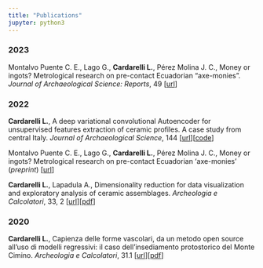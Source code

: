 ```yaml
---
title: "Publications"
jupyter: python3
---
```


### 2023

Montalvo Puente C. E., Lago G., **Cardarelli L.**, Pérez Molina J. C., Money or ingots? Metrological research on pre-contact Ecuadorian "axe-monies". *Journal of Archaeological Science: Reports*, 49 \[[url](https://doi.org/10.1016/j.jasrep.2023.103976)\]

### 2022

**Cardarelli L.**, A deep variational convolutional Autoencoder for unsupervised features extraction of ceramic profiles. A case study from central Italy. *Journal of Archaeological Science*, 144 \[[url](https://doi.org/10.1016/j.jas.2022.105640)\]\[[code](https://github.com/lrncrd/VAEpots)\]

Montalvo Puente C. E., Lago G., **Cardarelli L.**, Pérez Molina J. C., Money or ingots? Metrological research on pre-contact Ecuadorian 'axe-monies' (*preprint*) \[[url](https://doi.org/10.21203/rs.3.rs-1962271/v1)\]

**Cardarelli L.**, Lapadula A., Dimensionality reduction for data visualization and exploratory analysis of ceramic assemblages. *Archeologia e Calcolatori*, 33, 2 \[[url](https://doi.org/10.19282/ac.33.2.2022.03)\]\[[pdf](http://www.archcalc.cnr.it/indice/PDF33.2/03_Cardarelli_Lapadula.pdf)\]

### 2020

**Cardarelli L.**, Capienza delle forme vascolari, da un metodo open source all'uso di modelli regressivi: il caso dell'insediamento protostorico del Monte Cimino. *Archeologia e Calcolatori*, 31.1 \[[url](https://doi.org/10.19282/ac.31.1.2020.02)\]\[[pdf](http://www.archcalc.cnr.it/indice/PDF31.1/02_Cardarelli.pdf)\]
